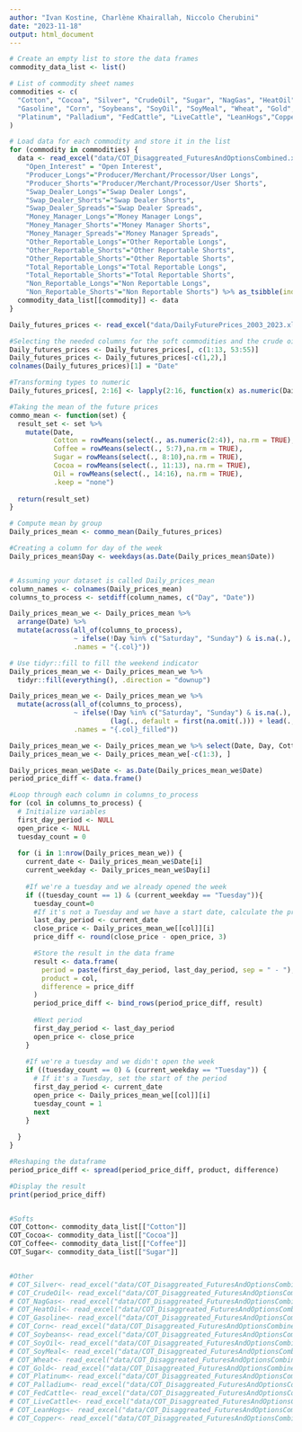 ```yaml
---
author: "Ivan Kostine, Charlène Khairallah, Niccolo Cherubini"
date: "2023-11-18"
output: html_document
---
```


```r
# Create an empty list to store the data frames
commodity_data_list <- list()

# List of commodity sheet names
commodities <- c(
  "Cotton", "Cocoa", "Silver", "CrudeOil", "Sugar", "NagGas", "HeatOil",
  "Gasoline", "Corn", "Soybeans", "SoyOil", "SoyMeal", "Wheat", "Gold",
  "Platinum", "Palladium", "FedCattle", "LiveCattle", "LeanHogs","Copper", "Coffee"
)

# Load data for each commodity and store it in the list
for (commodity in commodities) {
  data <- read_excel("data/COT_Disaggreated_FuturesAndOptionsCombined.xlsx", sheet = commodity) %>% rename(
    "Open_Interest" = "Open Interest",
    "Producer_Longs"="Producer/Merchant/Processor/User Longs",
    "Producer_Shorts"="Producer/Merchant/Processor/User Shorts",
    "Swap_Dealer_Longs"="Swap Dealer Longs",
    "Swap_Dealer_Shorts"="Swap Dealer Shorts",
    "Swap_Dealer_Spreads"="Swap Dealer Spreads",
    "Money_Manager_Longs"="Money Manager Longs",
    "Money_Manager_Shorts"="Money Manager Shorts",
    "Money_Manager_Spreads"="Money Manager Spreads",
    "Other_Reportable_Longs"="Other Reportable Longs",
    "Other_Reportable_Shorts"="Other Reportable Shorts",
    "Other_Reportable_Shorts"="Other Reportable Shorts",
    "Total_Reportable_Longs"="Total Reportable Longs",
    "Total_Reportable_Shorts"="Total Reportable Shorts",
    "Non_Reportable_Longs"="Non Reportable Longs",
    "Non_Reportable_Shorts"="Non Reportable Shorts") %>% as_tsibble(index = Date, regular = FALSE)
  commodity_data_list[[commodity]] <- data
}


```

```r
Daily_futures_prices <- read_excel("data/DailyFuturePrices_2003_2023.xlsx", sheet="Original")

#Selecting the needed columns for the soft commodities and the crude oil
Daily_futures_prices <- Daily_futures_prices[, c(1:13, 53:55)]
Daily_futures_prices <- Daily_futures_prices[-c(1,2),]
colnames(Daily_futures_prices)[1] = "Date"

#Transforming types to numeric
Daily_futures_prices[, 2:16] <- lapply(2:16, function(x) as.numeric(Daily_futures_prices[[x]]))

#Taking the mean of the future prices
commo_mean <- function(set) {
  result_set <- set %>% 
    mutate(Date,
           Cotton = rowMeans(select(., as.numeric(2:4)), na.rm = TRUE),
           Coffee = rowMeans(select(., 5:7),na.rm = TRUE),
           Sugar = rowMeans(select(., 8:10),na.rm = TRUE),
           Cocoa = rowMeans(select(., 11:13), na.rm = TRUE),
           Oil = rowMeans(select(., 14:16), na.rm = TRUE),
           .keep = "none")
  
  return(result_set)
}

# Compute mean by group
Daily_prices_mean <- commo_mean(Daily_futures_prices)

#Creating a column for day of the week
Daily_prices_mean$Day <- weekdays(as.Date(Daily_prices_mean$Date))



```

```r
# Assuming your dataset is called Daily_prices_mean
column_names <- colnames(Daily_prices_mean)
columns_to_process <- setdiff(column_names, c("Day", "Date"))

Daily_prices_mean_we <- Daily_prices_mean %>%
  arrange(Date) %>%
  mutate(across(all_of(columns_to_process), 
                ~ ifelse(!Day %in% c("Saturday", "Sunday") & is.na(.), NA_real_, .),
                .names = "{.col}"))

# Use tidyr::fill to fill the weekend indicator
Daily_prices_mean_we <- Daily_prices_mean_we %>%
  tidyr::fill(everything(), .direction = "downup")

Daily_prices_mean_we <- Daily_prices_mean_we %>%
  mutate(across(all_of(columns_to_process),
                ~ ifelse(!Day %in% c("Saturday", "Sunday") & is.na(.), 
                         (lag(., default = first(na.omit(.))) + lead(., default = last(na.omit(.)))) / 2, .),
                .names = "{.col}_filled"))

Daily_prices_mean_we <- Daily_prices_mean_we %>% select(Date, Day, Cotton, Coffee, Sugar, Cocoa, Oil)
Daily_prices_mean_we <- Daily_prices_mean_we[-c(1:3), ]

```

```r
Daily_prices_mean_we$Date <- as.Date(Daily_prices_mean_we$Date)
period_price_diff <- data.frame()

#Loop through each column in columns_to_process
for (col in columns_to_process) {
  # Initialize variables
  first_day_period <- NULL
  open_price <- NULL
  tuesday_count = 0
  
  for (i in 1:nrow(Daily_prices_mean_we)) {
    current_date <- Daily_prices_mean_we$Date[i]
    current_weekday <- Daily_prices_mean_we$Day[i]
    
    #If we're a tuesday and we already opened the week
    if ((tuesday_count == 1) & (current_weekday == "Tuesday")){
      tuesday_count=0
      #If it's not a Tuesday and we have a start date, calculate the price difference
      last_day_period <- current_date
      close_price <- Daily_prices_mean_we[[col]][i]
      price_diff <- round(close_price - open_price, 3)

      #Store the result in the data frame
      result <- data.frame(
        period = paste(first_day_period, last_day_period, sep = " - "),
        product = col,
        difference = price_diff
      )
      period_price_diff <- bind_rows(period_price_diff, result)
      
      #Next period
      first_day_period <- last_day_period
      open_price <- close_price
    }
    
    #If we're a tuesday and we didn't open the week
    if ((tuesday_count == 0) & (current_weekday == "Tuesday")) {
      # If it's a Tuesday, set the start of the period
      first_day_period <- current_date
      open_price <- Daily_prices_mean_we[[col]][i]
      tuesday_count = 1
      next
    }
    
  }
}

#Reshaping the dataframe
period_price_diff <- spread(period_price_diff, product, difference)

#Display the result
print(period_price_diff)



```


```r
#Softs
COT_Cotton<- commodity_data_list[["Cotton"]]
COT_Cocoa<- commodity_data_list[["Cocoa"]]
COT_Coffee<- commodity_data_list[["Coffee"]]
COT_Sugar<- commodity_data_list[["Sugar"]]


#Other
# COT_Silver<- read_excel("data/COT_Disaggreated_FuturesAndOptionsCombined.xlsx", sheet="Silver") %>% as_tsibble(index= Date, regular=FALSE)
# COT_CrudeOil<- read_excel("data/COT_Disaggreated_FuturesAndOptionsCombined.xlsx", sheet="CrudeOil") %>% as_tsibble(index= Date, regular=FALSE)
# COT_NagGas<- read_excel("data/COT_Disaggreated_FuturesAndOptionsCombined.xlsx", sheet="NagGas") %>% as_tsibble(index= Date, regular=FALSE)
# COT_HeatOil<- read_excel("data/COT_Disaggreated_FuturesAndOptionsCombined.xlsx", sheet="HeatOil") %>% as_tsibble(index= Date, regular=FALSE)
# COT_Gasoline<- read_excel("data/COT_Disaggreated_FuturesAndOptionsCombined.xlsx", sheet="Gasoline") %>% as_tsibble(index= Date, regular=FALSE)
# COT_Corn<- read_excel("data/COT_Disaggreated_FuturesAndOptionsCombined.xlsx", sheet="Corn") %>% as_tsibble(index= Date, regular=FALSE)
# COT_Soybeans<- read_excel("data/COT_Disaggreated_FuturesAndOptionsCombined.xlsx", sheet="Soybeans") %>% as_tsibble(index= Date, regular=FALSE)
# COT_SoyOil<- read_excel("data/COT_Disaggreated_FuturesAndOptionsCombined.xlsx", sheet="SoyOil") %>% as_tsibble(index= Date, regular=FALSE)
# COT_SoyMeal<- read_excel("data/COT_Disaggreated_FuturesAndOptionsCombined.xlsx", sheet="SoyMeal") %>% as_tsibble(index= Date, regular=FALSE)
# COT_Wheat<- read_excel("data/COT_Disaggreated_FuturesAndOptionsCombined.xlsx", sheet="Wheat") %>% as_tsibble(index= Date, regular=FALSE)
# COT_Gold<- read_excel("data/COT_Disaggreated_FuturesAndOptionsCombined.xlsx", sheet="Gold") %>% as_tsibble(index= Date, regular=FALSE)
# COT_Platinum<- read_excel("data/COT_Disaggreated_FuturesAndOptionsCombined.xlsx", sheet="Platinum") %>% as_tsibble(index= Date, regular=FALSE)
# COT_Palladium<- read_excel("data/COT_Disaggreated_FuturesAndOptionsCombined.xlsx", sheet="Palladium") %>% as_tsibble(index= Date, regular=FALSE)
# COT_FedCattle<- read_excel("data/COT_Disaggreated_FuturesAndOptionsCombined.xlsx", sheet="FedCattle") %>% as_tsibble(index= Date, regular=FALSE)
# COT_LiveCattle<- read_excel("data/COT_Disaggreated_FuturesAndOptionsCombined.xlsx", sheet="LiveCattle") %>% as_tsibble(index= Date, regular=FALSE)
# COT_LeanHogs<- read_excel("data/COT_Disaggreated_FuturesAndOptionsCombined.xlsx", sheet="LeanHogs") %>% as_tsibble(index= Date, regular=FALSE)
# COT_Copper<- read_excel("data/COT_Disaggreated_FuturesAndOptionsCombined.xlsx", sheet="Copper") %>% as_tsibble(index= Date, regular=FALSE)




```